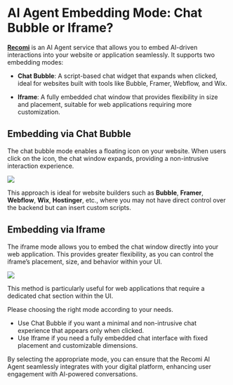 # AI Agent Embedding Mode: Chat Bubble or Iframe?

[**Recomi**](https://powerdrill.ai/recomi) is an AI Agent service that allows you to embed AI-driven interactions into your website or application seamlessly. It supports two embedding modes:

- **Chat Bubble**: A script-based chat widget that expands when clicked, ideal for websites built with tools like Bubble, Framer, Webflow, and Wix.

- **Iframe**: A fully embedded chat window that provides flexibility in size and placement, suitable for web applications requiring more customization.

## Embedding via Chat Bubble

The chat bubble mode enables a floating icon on your website. When users click on the icon, the chat window expands, providing a non-intrusive interaction experience.

<img src="/images/embed_mode_chatbubble.png"/>

This approach is ideal for website builders such as **Bubble**, **Framer**, **Webflow**, **Wix**, **Hostinger**, etc., where you may not have direct control over the backend but can insert custom scripts.

## Embedding via Iframe

The iframe mode allows you to embed the chat window directly into your web application. This provides greater flexibility, as you can control the iframe’s placement, size, and behavior within your UI.

<img src="/images/embed_mode_iframe.png"/>

This method is particularly useful for web applications that require a dedicated chat section within the UI.

Please choosing the right mode according to your needs.
- Use Chat Bubble if you want a minimal and non-intrusive chat experience that appears only when clicked.
- Use Iframe if you need a fully embedded chat interface with fixed placement and customizable dimensions.

By selecting the appropriate mode, you can ensure that the Recomi AI Agent seamlessly integrates with your digital platform, enhancing user engagement with AI-powered conversations.